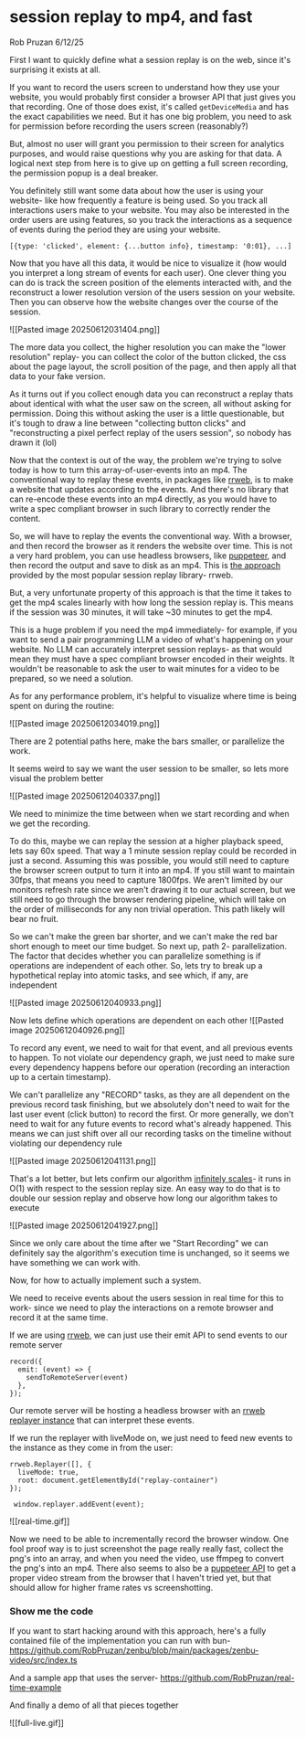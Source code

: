 


# session replay to mp4, and fast

Rob Pruzan 6/12/25

<EstimatedReadTime path="./app/blog/(articles)/session-replay-to-mp4-and-fast/page.mdx" />


First I want to quickly define what a session replay is on the web, since it's surprising it exists at all. 

If you want to record the users screen to understand how they use your website, you would probably first consider a browser API that just gives you that recording. One of those does exist, it's called `getDeviceMedia` and has the exact capabilities we need. But it has one big problem, you need to ask for permission before recording the users screen (reasonably?)

But, almost no user will grant you permission to their screen for analytics purposes, and would raise questions why you are asking for that data. A logical next step from here is to give up on getting a full screen recording, the permission popup is a deal breaker.

You definitely still want some data about how the user is using your website- like how frequently a feature is being used. So you track all interactions users make to your website. You may also be interested in the order users are using features, so you track the interactions as a sequence of events during the period they are using your website.

`[{type: 'clicked', element: {...button info}, timestamp: '0:01}, ...]`

Now that you have all this data, it would be nice to visualize it (how would you interpret a long stream of events for each user). One clever thing you can do is track the screen position of the elements interacted with, and the reconstruct a lower resolution version of the users session on your website. Then you can observe how the website changes over the course of the session. 

![[Pasted image 20250612031404.png]]

The more data you collect, the higher resolution you can make the "lower resolution" replay- you can collect the color of the button clicked, the css about the page layout, the scroll position of the page, and then apply all that data to your fake version.

As it turns out if you collect enough data you can reconstruct a replay thats about identical with what the user saw on the screen, all without asking for permission. Doing this without asking the user is a little questionable, but it's tough to draw a line between "collecting button clicks" and "reconstructing a pixel perfect replay of the users session", so nobody has drawn it (lol)

Now that the context is out of the way, the problem we're trying to solve today is how to turn this array-of-user-events into an mp4. The conventional way to replay these events, in packages like [rrweb](https://github.com/rrweb-io/rrweb), is to make a website that updates according to the events. And there's no library that can re-encode these events into an mp4 directly, as you would have to write a spec compliant browser in such library to correctly render the content.

So, we will have to replay the events the conventional way. With a browser, and then record the browser as it renders the website over time. This is not a very hard problem, you can use headless browsers, like [puppeteer](https://pptr.dev/), and then record the output and save to disk as an mp4. This is [the approach](https://github.com/rrweb-io/rrweb/blob/master/packages/rrvideo/README.md) provided by the most popular session replay library- rrweb.

But, a very unfortunate property of this approach is that the time it takes to get the mp4 scales linearly with how long the session replay is. This means if the session was 30 minutes, it will take ~30 minutes to get the mp4.

This is a huge problem if you need the mp4 immediately- for example, if you want to send a pair programming LLM a video of what's happening on your website. No LLM can accurately interpret session replays- as that would mean they must have a spec compliant browser encoded in their weights. It wouldn't be reasonable to ask the user to wait minutes for a video to be prepared, so we need a solution.

As for any performance problem, it's helpful to visualize where time is being spent on during the routine:

![[Pasted image 20250612034019.png]]

There are 2 potential paths here, make the bars smaller, or parallelize the work.

It seems weird to say we want the user session to be smaller, so lets more visual the problem better

![[Pasted image 20250612040337.png]]

We need to minimize the time between when we start recording and when we get the recording.

To do this, maybe we can replay the session at a higher playback speed, lets say 60x speed. That way a 1 minute session replay could be recorded in just a second. Assuming this was possible, you would still need to capture the browser screen output to turn it into an mp4. If you still want to maintain 30fps, that means you need to capture 1800fps. We aren't limited by our monitors refresh rate since we aren't drawing it to our actual screen, but we still need to go through the browser rendering pipeline, which will take on the order of milliseconds for any non trivial operation. This path likely will bear no fruit.

So we can't make the green bar shorter, and we can't make the red bar short enough to meet our time budget. So next up, path 2- parallelization. The factor that decides whether you can parallelize something is if operations are independent of each other. So, lets try to break up a hypothetical replay into atomic tasks, and see which, if any, are independent

![[Pasted image 20250612040933.png]]


Now lets define which operations are dependent on each other
![[Pasted image 20250612040926.png]]

To record any event, we need to wait for that event, and all previous events to happen. To not violate our dependency graph, we just need to make sure every dependency happens before our operation (recording an interaction up to a certain timestamp).

We can't parallelize any "RECORD" tasks, as they are all dependent on the previous record task finishing, but we absolutely don't need to wait for the last user event (click button) to record the first. Or more generally, we don't need to wait for any future events to record what's already happened. This means we can just shift over all our recording tasks on the timeline without violating our dependency rule

![[Pasted image 20250612041131.png]]


That's a lot better, but lets confirm our algorithm [infinitely scales](https://bsky.app/profile/danabra.mov/post/3lpw5yr4ack23)- it runs in O(1) with respect to the session replay size. An easy way to do that is to double our session replay and observe how long our algorithm takes to execute

![[Pasted image 20250612041927.png]]

Since we only care about the time after we "Start Recording" we can definitely say the algorithm's execution time is unchanged, so it seems we have something we can work with.

Now, for how to actually implement such a system.

We need to receive events about the users session in real time for this to work- since we need to play the interactions on a remote browser and record it at the same time.

If we are using [rrweb](https://www.rrweb.io/), we can just use their emit API to send events to our remote server

```
record({
  emit: (event) => {
	sendToRemoteServer(event)
  },
});
```

Our remote server will be hosting a headless browser with an [rrweb replayer instance](https://github.com/rrweb-io/rrweb/tree/master/packages/replay) that can interpret these events.

If we run the replayer with liveMode on, we just need to feed new events to the instance as they come in from the user:
```
rrweb.Replayer([], {
  liveMode: true,
  root: document.getElementById("replay-container")
});
```
```
 window.replayer.addEvent(event);
```

![[real-time.gif]]

Now we need to be able to incrementally record the browser window. One fool proof way is to just screenshot the page really really fast, collect the png's into an array, and when you need the video, use ffmpeg to convert the png's into an mp4. There also seems to also be a [puppeteer API](https://pptr.dev/api/puppeteer.page.screencast) to get a proper video stream from the browser that I haven't tried yet, but that should allow for higher frame rates vs screenshotting.

### Show me the code
If you want to start hacking around with this approach, here's a fully contained file of the implementation you can run with bun- https://github.com/RobPruzan/zenbu/blob/main/packages/zenbu-video/src/index.ts

And a sample app that uses the server- https://github.com/RobPruzan/real-time-example

And finally a demo of all that pieces together

![[full-live.gif]]
